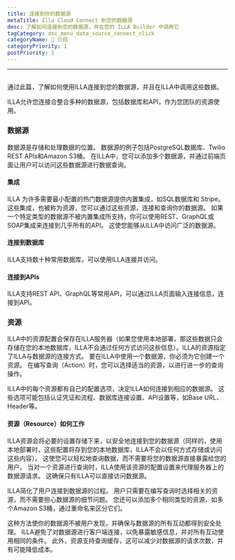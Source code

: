 ```yaml
---
title: 连接到你的数据源
metaTitle: Illa Cloud Connect 到您的数据源
desc: 了解如何连接到您的数据源，并在您的 ILLA Builder 中调用它
tagCategory: doc_menu_data_source_connect_click
categoryName: 👋 介绍
categoryPriority: 1
postPriority: 1
---
```


* * *

## <h2 hidden>连接到你的数据源</h2>

通过此篇，了解如何使用ILLA连接到您的数据源，并且在ILLA中调用这些数据。

ILLA允许您连接合整合多种的数据源，包括数据库和API，作为您团队的资源使用。

### 数据源

数据源是存储和处理数据的位置。 数据源的例子包括PostgreSQL数据库、Twilio REST APIs和Amazon S3桶。 在ILLA中，您可以添加多个数据源，并通过前端页面让用户可以访问这些数据源进行数据查询。

#### 集成

ILLA 为许多需要最小配置的热门数据源提供内置集成，如SQL数据库和 Stripe。 这些集成，也被称为资源，您可以通过这些资源，连接和查询你的数据源。 如果一个特定类型的数据源不被内置集成所支持，你可以使用REST、GraphQL或SOAP集成来连接到几乎所有的API。 这使您能够从ILLA中访问广泛的数据源。

#### 连接到数据库

ILLA支持数十种常用数据库，可以使用ILLA连接并访问。

#### 连接到APIs

ILLA支持REST API、GraphQL等常用API，可以通过ILLA页面输入连接信息，连接到API。

### 资源

ILLA中的资源配置会保存在ILLA服务器（如果您使用本地部署，那这些数据只会存储在您的本地数据库，ILLA不会通过任何方式访问这些信息）。ILLA的资源指定了ILLA与数据源的连接方式。 要在ILLA中使用一个数据源，你必须为它创建一个资源。 在编写查询（Action）时，您可以选择适当的资源，以进行进一步的查询操作。

ILLA中的每个资源都有自己的配置选项，决定ILLA如何连接到相应的数据源。 这些选项可能包括认证凭证和流程、数据库连接设置、API设置等，如Base URL、Header等。

#### 资源（Resource）如何工作

ILLA资源会将必要的设置存储下来，以安全地连接到您的数据源（同样的，使用本地部署时，这些配置将存到您的本地数据库，ILLA不会以任何方式存储或访问这些内容）。 这使您可以轻松地查询数据，而不需要将您的数据源直接暴露给您的用户。 当对一个资源进行查询时，ILLA使用该资源的配置设置来代理服务器上的数据源请求。 这确保只有ILLA可以直接访问数据源。

ILLA简化了用户连接到数据源的过程。 用户只需要在编写查询时选择相关的资源，而不需要担心数据源的细节问题。 您还可以添加多个相同类型的资源，如多个Amazon S3桶，通过重命名来区分它们。

这种方法使你的数据源不被用户发现，并确保与数据源的所有互动都得到安全处理。 ILLA避免了对数据源进行客户端连接，以免暴露敏感信息，并对所有互动使用相同的条件。 此外，资源支持查询缓存，这可以减少对数据源的请求次数，并有可能降低成本。
